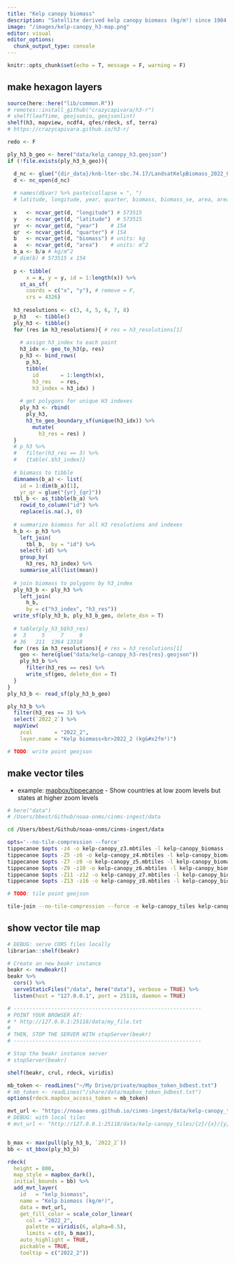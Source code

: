 ```yaml
---
title: "Kelp canopy biomass"
description: "Satellite derived kelp canopy biomass (kg/m²) since 1984 across the coast of California, Oregon and Washington"
image: "/images/kelp-canopy_h3-map.png"
editor: visual
editor_options: 
  chunk_output_type: console
---
```


```r
knitr::opts_chunk$set(echo = T, message = F, warning = F)
```


## make hexagon layers

```r
source(here::here("lib/common.R"))
# remotes::install_github("crazycapivara/h3-r")
# shelf(leaftime, geojsonio, geojsonlint)
shelf(h3, mapview, ncdf4, qfes/rdeck, sf, terra)
# https://crazycapivara.github.io/h3-r/

redo <- F

ply_h3_b_geo <- here("data/kelp_canopy_h3.geojson")
if (!file.exists(ply_h3_b_geo)){

  d_nc <- glue("{dir_data}/knb-lter-sbc.74.17/LandsatKelpBiomass_2022_Q2_withmetadata.nc")
  d <- nc_open(d_nc)
  
  # names(d$var) %>% paste(collapse = ", ")
  # latitude, longitude, year, quarter, biomass, biomass_se, area, area_se, passes, passes5, passes7, passes8
  
  x   <- ncvar_get(d, "longitude") # 573515
  y   <- ncvar_get(d, "latitude")  # 573515
  yr  <- ncvar_get(d, "year")    # 154
  qr  <- ncvar_get(d, "quarter") # 154
  b   <- ncvar_get(d, "biomass") # units: kg
  a   <- ncvar_get(d, "area")    # units: m^2
  b_a <- b/a # kg/m^2
  # dim(b) # 573515 x 154
  
  p <- tibble(
      x = x, y = y, id = 1:length(x)) %>% 
    st_as_sf(
      coords = c("x", "y"), # remove = F, 
      crs = 4326) 
  
  h3_resolutions <- c(3, 4, 5, 6, 7, 8)
  p_h3   <- tibble()
  ply_h3 <- tibble()
  for (res in h3_resolutions){ # res = h3_resolutions[1]
    
    # assign h3_index to each point
    h3_idx <- geo_to_h3(p, res)
    p_h3 <- bind_rows(
      p_h3,
      tibble(
        id       = 1:length(x),
        h3_res   = res,
        h3_index = h3_idx) )
    
    # get polygons for unique H3 indexes
    ply_h3 <- rbind(
      ply_h3,
      h3_to_geo_boundary_sf(unique(h3_idx)) %>% 
        mutate(
          h3_res = res) )
  }
  # p_h3 %>% 
  #   filter(h3_res == 3) %>% 
  #   {table(.$h3_index)}
  
  # biomass to tibble
  dimnames(b_a) <- list(
    id = 1:dim(b_a)[1],
    yr_qr = glue("{yr}_{qr}"))
  tbl_b <- as_tibble(b_a) %>% 
    rowid_to_column("id") %>% 
    replace(is.na(.), 0)
  
  # summarize biomass for all H3 resolutions and indexes
  h_b <- p_h3 %>% 
    left_join(
      tbl_b,  by = "id") %>% 
    select(-id) %>% 
    group_by(
      h3_res, h3_index) %>% 
    summarise_all(list(mean))
  
  # join biomass to polygons by h3_index
  ply_h3_b <- ply_h3 %>% 
    left_join(
      h_b,
      by = c("h3_index", "h3_res"))
  write_sf(ply_h3_b, ply_h3_b_geo, delete_dsn = T)
  
  # table(ply_h3_b$h3_res)
  #  3     5     7     9 
  # 36   211  1364 13318
  for (res in h3_resolutions){ # res = h3_resolutions[1]
    geo <- here(glue("data/kelp-canopy_h3-res{res}.geojson"))
    ply_h3_b %>% 
      filter(h3_res == res) %>% 
      write_sf(geo, delete_dsn = T)
  }
}
ply_h3_b <- read_sf(ply_h3_b_geo)

ply_h3_b %>%
  filter(h3_res == 3) %>%
  select(`2022_2`) %>% 
  mapView(
    zcol       = "2022_2",
    layer.name = "Kelp biomass<br>2022_2 (kg&#x2fm²)")

# TODO: write point geojson
```

## make vector tiles

* example: [mapbox/tippecanoe](https://github.com/mapbox/tippecanoe#show-countries-at-low-zoom-levels-but-states-at-higher-zoom-levels) - Show countries at low zoom levels but states at higher zoom levels


```bash
# here("data")
# /Users/bbest/Github/noaa-onms/cinms-ingest/data

cd /Users/bbest/Github/noaa-onms/cinms-ingest/data

opts='--no-tile-compression --force'
tippecanoe $opts -z4 -o kelp-canopy_z3.mbtiles -l kelp-canopy_biomass --coalesce-densest-as-needed kelp-canopy_h3-res3.geojson
tippecanoe $opts -Z5 -z6 -o kelp-canopy_z4.mbtiles -l kelp-canopy_biomass --coalesce-densest-as-needed --extend-zooms-if-still-dropping kelp-canopy_h3-res4.geojson
tippecanoe $opts -Z7 -z8 -o kelp-canopy_z5.mbtiles -l kelp-canopy_biomass --coalesce-densest-as-needed --extend-zooms-if-still-dropping kelp-canopy_h3-res5.geojson
tippecanoe $opts -Z9 -z10 -o kelp-canopy_z6.mbtiles -l kelp-canopy_biomass --coalesce-densest-as-needed --extend-zooms-if-still-dropping kelp-canopy_h3-res6.geojson
tippecanoe $opts -Z11 -z12 -o kelp-canopy_z7.mbtiles -l kelp-canopy_biomass --coalesce-densest-as-needed --extend-zooms-if-still-dropping kelp-canopy_h3-res7.geojson
tippecanoe $opts -Z13 -z16 -o kelp-canopy_z8.mbtiles -l kelp-canopy_biomass --coalesce-densest-as-needed --extend-zooms-if-still-dropping kelp-canopy_h3-res8.geojson

# TODO: tile point geojson

tile-join --no-tile-compression --force -e kelp-canopy_tiles kelp-canopy_z3.mbtiles kelp-canopy_z4.mbtiles kelp-canopy_z5.mbtiles kelp-canopy_z6.mbtiles kelp-canopy_z7.mbtiles kelp-canopy_z8.mbtiles
```

## show vector tile map

```r
# DEBUG: serve CORS files locally
librarian::shelf(beakr)

# Create an new beakr instance
beakr <- newBeakr()
beakr %>%
  cors() %>%
  serveStaticFiles("/data", here("data"), verbose = TRUE) %>%
  listen(host = "127.0.0.1", port = 25118, daemon = TRUE)

# ------------------------------------------------------------
# POINT YOUR BROWSER AT:
# * http://127.0.0.1:25118/data/my_file.txt
#
# THEN, STOP THE SERVER WITH stopServer(beakr)
# ------------------------------------------------------------

# Stop the beakr instance server
# stopServer(beakr)
```

:::{.column-page}
```r
shelf(beakr, crul, rdeck, viridis)

mb_token <- readLines("~/My Drive/private/mapbox_token_bdbest.txt")
# mb_token <- readLines("/share/data/mapbox_token_bdbest.txt")
options(rdeck.mapbox_access_token = mb_token)

mvt_url <- "https://noaa-onms.github.io/cinms-ingest/data/kelp-canopy_tiles/{z}/{x}/{y}.pbf"
# DEBUG: with local tiles 
# mvt_url <- "http://127.0.0.1:25118/data/kelp-canopy_tiles/{z}/{x}/{y}.pbf"


b_max <- max(pull(ply_h3_b, `2022_2`))
bb <- st_bbox(ply_h3_b)

rdeck(
  height = 800,
  map_style = mapbox_dark(),
  initial_bounds = bb) %>% 
  add_mvt_layer(
    id   = "kelp_biomass",
    name = "Kelp biomass (kg/m²)",
    data = mvt_url,
    get_fill_color = scale_color_linear(
      col = "2022_2",
      palette = viridis(6, alpha=0.5),
      limits = c(0, b_max)),
    auto_highlight = TRUE,
    pickable = TRUE,
    tooltip = c("2022_2"))
```
:::
